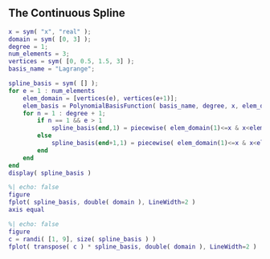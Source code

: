 ## The Continuous Spline

```matlab
x = sym( "x", "real" );
domain = sym( [0, 3] );
degree = 1;
num_elements = 3;
vertices = sym( [0, 0.5, 1.5, 3] );
basis_name = "Lagrange";

spline_basis = sym( [] );
for e = 1 : num_elements
    elem_domain = [vertices(e), vertices(e+1)];
    elem_basis = PolynomialBasisFunction( basis_name, degree, x, elem_domain );
    for n = 1 : degree + 1;
        if n == 1 && e > 1
            spline_basis(end,1) = piecewise( elem_domain(1)<=x & x<elem_domain(2), elem_basis(n), spline_basis(end,1) );
        else
            spline_basis(end+1,1) = piecewise( elem_domain(1)<=x & x<elem_domain(2), elem_basis(n), 0 );
        end
    end
end
display( spline_basis )
```

```matlab
%| echo: false
figure
fplot( spline_basis, double( domain ), LineWidth=2 )
axis equal
```

```matlab
%| echo: false
figure
c = randi( [1, 9], size( spline_basis ) )
fplot( transpose( c ) * spline_basis, double( domain ), LineWidth=2 )
```
